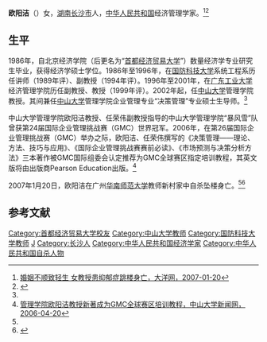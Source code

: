 '''欧阳洁'''（{{bd|1962年|11月|2007年|1月20日}}）女，[[湖南|湖南]][[长沙市|长沙市]]人，[[中华人民共和国|中华人民共和国]]经济管理学家。<ref name=dyw>[http://news.dayoo.com/guangzhou/gb/content/2007-01/20/content_2740028.htm 婚姻不顺致轻生 女教授患抑郁症跳楼身亡，大洋网，2007-01-20]{{dead link|date=2018年3月 |bot=InternetArchiveBot |fix-attempted=yes }}</ref><ref>{{Cite web |url=http://finance.sina.com.cn/roll/20051208/18292183982.shtml |title=图文：中山大学管理学院教授欧阳洁，新浪，2005-12-08 |accessdate=2016-10-21 |archive-date=2007-03-10 |archive-url=https://web.archive.org/web/20070310025217/http://finance.sina.com.cn/roll/20051208/18292183982.shtml |dead-url=no }}</ref>

==生平==
1986年，自北京经济学院（后更名为“[[首都经济贸易大学|首都经济贸易大学]]”）数量经济学专业研究生毕业，获得经济学硕士学位。1986年至1996年，在[[国防科技大学|国防科技大学]]系统工程系历任讲师（1989年评）、副教授（1994年评）。1996年至2001年，在[[广东工业大学|广东工业大学]]经济管理学院历任副教授、教授（1999年评）。2002年起，任[[中山大学|中山大学]]管理学院教授。其间兼任[[中山大学|中山大学]]管理学院企业管理专业“决策管理”专业硕士生导师。<ref name=dyw/>

中山大学管理学院欧阳洁教授、任荣伟副教授指导的中山大学管理学院“暴风雪”队曾获第24届国际企业管理挑战赛（GMC）世界冠军。2006年，在第26届国际企业管理挑战赛（GMC）举办之际，欧阳洁、任荣伟撰写的《决策管理——理论、方法、技巧与应用》、《国际企业管理挑战赛赛前必读》、《市场预测与决策分析方法》三本著作被GMC国际组委会认定推荐为GMC全球赛区指定培训教程，其英文版将由出版商Pearson Education出版。<ref>[http://news2.sysu.edu.cn/news01/114107.htm 管理学院欧阳洁教授新著成为GMC全球赛区培训教程，中山大学新闻网，2006-04-20]{{Dead link|date=2019年11月 |bot=InternetArchiveBot |fix-attempted=yes }}</ref>

2007年1月20日，欧阳洁在广州[[华南师范大学|华南师范大学]]教师新村家中自杀坠楼身亡。<ref name=dyw/><ref>{{Cite web |url=http://news.enorth.com.cn/system/2007/02/05/001539792.shtml |title=中山大学“美女教授”自杀案引发政协委员热议，北方网，2007-02-05 |accessdate=2016-10-21 |archive-date=2007-04-03 |archive-url=https://web.archive.org/web/20070403004850/http://news.enorth.com.cn/system/2007/02/05/001539792.shtml |dead-url=no }}</ref>

==参考文献==
{{reflist}}

{{DEFAULTSORT:Ouyang欧阳}}
[[Category:首都经济贸易大学校友|Category:首都经济贸易大学校友]]
[[Category:中山大学教师|Category:中山大学教师]]
[[Category:国防科技大学教师|Category:国防科技大学教师]]
[[Category:欧阳姓|J]]
[[Category:长沙人|Category:长沙人]]
[[Category:中华人民共和国经济学家|Category:中华人民共和国经济学家]]
[[Category:中华人民共和国自杀人物|Category:中华人民共和国自杀人物]]